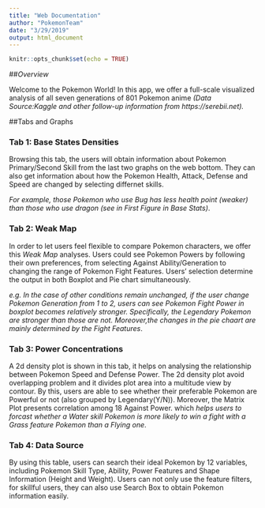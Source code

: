 ```yaml
---
title: "Web Documentation"
author: "PokemonTeam"
date: "3/29/2019"
output: html_document
---
```


```r
knitr::opts_chunk$set(echo = TRUE)
```

##*Overview*


Welcome to the Pokemon World! In this app, we offer a full-scale visualized analysis of all seven generations of 801 Pokemon anime _(Data Source:Kaggle and other follow-up information from https://serebii.net)._  

##Tabs and Graphs

### Tab 1: Base States Densities
Browsing this tab, the users will obtain information about Pokemon Primary/Second Skill from the last two graphs on the web bottom. They can also get information about how the Pokemon Health, Attack, Defense and Speed are changed by selecting differnet skills. 

_For example, those Pokemon who use Bug has less health point (weaker) than those who use dragon (see in First Figure in Base Stats)_.  

### Tab 2: Weak Map

In order to let users feel flexible to compare Pokemon characters, we offer this *Weak Map* analyses. Users could see Pokemon Powers by following their own preferences, from selecting Against Ability/Generation to changing the range of Pokemon Fight Features. Users' selection determine the output in both Boxplot and Pie chart simultaneously. 

_e.g. In the case of other conditions remain unchanged, if the user change Pokemon Generation from 1 to 2, users can see Pokemon Fight Power in boxplot becomes relatively stronger. Specifically, the Legendary Pokemon are stronger than those are not. Moreover,the changes in the pie chaart are mainly determined by the Fight Features_.

### Tab 3: Power Concentrations

A 2d density plot is shown in this tab, it helps on analysing the relationship between Pokemon Speed and Defense Power. The 2d density plot avoid overlapping problem and it divides plot area into a multitude view by contour. By this, users are able to see whether their preferable Pokemon are Powerful or not (also grouped by Legendary(Y/N)). Moreover, the Matrix Plot presents correlation among 18 Against Power. which _helps users to forcast whether a Water skill Pokemon is more likely to win a fight with a Grass feature Pokemon than a Flying one_.

### Tab 4: Data Source

By using this table, users can search their ideal Pokemon by 12 variables, including Pokemon Skill Type, Ability, Power Features and Shape Information (Height and Weight). Users can not only use the feature filters, for skillful users, they can also use Search Box to obtain Pokemon information easily.





